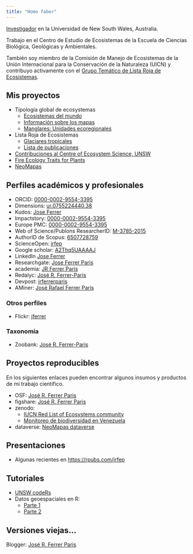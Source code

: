 ```yaml
---
title: "Homo faber"
---
```


[Investigador](https://research.unsw.edu.au/people/dr-jose-rafael-ferrer) en la Universidad de New South Wales, Australia.

Trabajo en el Centro de Estudio de Ecosistemas de la Escuela de Ciencias Biológica, Geológicas y Ambientales.

También soy miembro de la Comisión de Manejo de Ecosistemas de la Unión Internacional para la Conservación de la Naturaleza (UICN) y contribuyo activamente con el [Grupo Temático de Lista Roja de Ecosistemas](https://iucnrle.org/team).

## Mis proyectos 

* Tipología global de ecosystemas
    - [Ecosistemas del mundo](https://global-ecosystems.org/)
    - [Información sobre los mapas](https://jrfep.github.io/Ecosystem-profiles-comments/)
    - [Manglares: Unidades ecoregionales](https://ecosphere.shinyapps.io/Mangrove-L4-map/)
* Lista Roja de Ecosistemas
    - [Glaciares tropicales](https://red-list-ecosystem.github.io/T6.1-SA-01-VE-01-Cordillera-Merida/)
    - [Lista de publicaciones](https://red-list-ecosystem.github.io/RLE-publication-list/)
* [Contribuciones al Centre of Ecosystem Science, UNSW](https://ces-unsw-edu-au.github.io/cesdata/)
* [Fire Ecology Traits for Plants](http://13.54.3.205<b>)
* [NeoMapas](https://neomapas.github.io)


## Perfiles académicos y profesionales

* ORCID: [0000-0002-9554-3395](http://orcid.org/0000-0002-9554-3395)
* Dimensions: [ur.0755224440.38](https://app.dimensions.ai/details/entities/publication/author/ur.0755224440.38)
* Kudos: [Jose Ferrer](https://www.growkudos.com/profile/jose_ferrer)
* Impactstory: [0000-0002-9554-3395](https://profiles.impactstory.org/u/0000-0002-9554-3395)
* Europe PMC: [0000-0002-9554-3395](https://europepmc.org/authors/0000-0002-9554-3395)
* Web of Science/Publons ResearcherID: [M-3785-2015](https://www.webofscience.com/wos/author/rid/M-3785-2015)
* AuthorID de Scopus: [6507728759](http://www.scopus.com/authid/detail.uri?authorId=6507728759)
* ScienceOpen: [jrfep](https://www.scienceopen.com/user/jrfep)
* Google scholar: [A2Thq5UAAAAJ](http://scholar.google.es/citations?user=A2Thq5UAAAAJ&hl=en)
* LinkedIn [Jose Ferrer](https://www.linkedin.com/pub/jos%C3%A9-ferrer/70/a47/547)
* Researchgate: [Jose Ferrer Paris](https://www.researchgate.net/profile/Jose_Ferrer-Paris)
* academia: [JR Ferrer Paris](https://ivic.academia.edu/JRFerrerParis)
* Redalyc: [José R. Ferrer-Paris](https://www.redalyc.org/autor.oa?id=68544)
* Devpost: [jrferrerparis](https://devpost.com/jrferrerparis)
* AMiner: [José Rafael Ferrer Paris](https://www.aminer.org/profile/jose-rafael-ferrer-paris/53f43122dabfaedf43546170)


### Otros perfiles

* Flickr: [jferrer](https://flickr.com/photos/jferrer/)


### Taxonomía

* Zoobank: [José R. Ferrer-Paris](http://zoobank.org/Authors/7D3C0AEE-DE5A-4C21-94A1-C16F357890E6)


## Proyectos reproducibles

En los siguientes enlaces pueden encontrar algunos insumos y productos de mi trabajo científico.

* OSF: [José R. Ferrer Paris](https://osf.io/7q5ny)
* figshare: [José R. Ferrer Paris](http://figshare.com/authors/Jos_R_Ferrer_Paris/592994)
* zenodo: 
    - [IUCN Red List of Ecosystems community](https://zenodo.org/communities/iucn-rle/?page=1&size=20)
    - [Monitoreo de biodiversidad en Venezuela](https://zenodo.org/communities/neomapas/?q=&l=list&p=1&s=10&sort=newest)
* dataverse: [NeoMapas dataverse](https://dataverse.harvard.edu/dataverse/NeoMapas)


## Presentaciones

- Algunas recientes en <https://rpubs.com/jrfep>

## Tutoriales

* [UNSW codeRs](https://unsw-coders.netlify.app/)
* Datos geoespaciales en R:
    - [Parte 1](https://ecosphere.shinyapps.io/tutorial-1-create-spatial-object/)
    - [Parte 2](https://ecosphere.shinyapps.io/tutorial-2-points-lines-polygons/)

## Versiones viejas...

Blogger: [José R. Ferrer Paris](https://www.blogger.com/profile/10848423852723434095)
